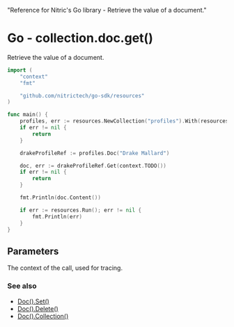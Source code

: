   "Reference for Nitric's Go library - Retrieve the value of a document."

# Go - collection.doc.get()

Retrieve the value of a document.

```go
import (
	"context"
	"fmt"

	"github.com/nitrictech/go-sdk/resources"
)

func main() {
	profiles, err := resources.NewCollection("profiles").With(resources.CollectionReading)
	if err != nil {
		return
	}

	drakeProfileRef := profiles.Doc("Drake Mallard")

	doc, err := drakeProfileRef.Get(context.TODO())
	if err != nil {
		return
	}

	fmt.Println(doc.Content())

	if err := resources.Run(); err != nil {
		fmt.Println(err)
	}
}
```

## Parameters

<Properties>
  <Property name="ctx" required type="context">
    The context of the call, used for tracing.
  </Property>
</Properties>

### See also

- [Doc().Set()](./collection-doc-set)
- [Doc().Delete()](./collection-doc-delete)
- [Doc().Collection()](./collection-doc-collection)
